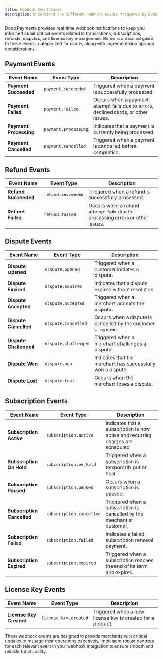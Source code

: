 ```yaml
---
title: Webhook Event Guide
description: Understand the different webhook events triggered by Dodo Payments during payment, refund, subscription, dispute, and license key activities
---
```


Dodo Payments provides real-time webhook notifications to keep you informed about critical events related to transactions, subscriptions, refunds, disputes, and license key management. Below is a detailed guide to these events, categorized for clarity, along with implementation tips and considerations.

## **Payment Events**

| **Event Name**           | **Event Type**           | **Description**                                                                 |
|--------------------------|--------------------------|---------------------------------------------------------------------------------|
| **Payment Succeeded**    | `payment.succeeded`      | Triggered when a payment is successfully processed.                             |
| **Payment Failed**       | `payment.failed`         | Occurs when a payment attempt fails due to errors, declined cards, or other issues. |
| **Payment Processing**   | `payment.processing`     | Indicates that a payment is currently being processed.                          |
| **Payment Cancelled**    | `payment.cancelled`      | Triggered when a payment is cancelled before completion.                        |


## **Refund Events**

| **Event Name**           | **Event Type**           | **Description**                                                                 |
|--------------------------|--------------------------|---------------------------------------------------------------------------------|
| **Refund Succeeded**     | `refund.succeeded`       | Triggered when a refund is successfully processed.                              |
| **Refund Failed**        | `refund.failed`          | Occurs when a refund attempt fails due to processing errors or other issues.    |


## **Dispute Events**

| **Event Name**           | **Event Type**           | **Description**                                                                 |
|--------------------------|--------------------------|---------------------------------------------------------------------------------|
| **Dispute Opened**       | `dispute.opened`         | Triggered when a customer initiates a dispute.                                  |
| **Dispute Expired**      | `dispute.expired`        | Indicates that a dispute expired without resolution.                            |
| **Dispute Accepted**     | `dispute.accepted`       | Triggered when a merchant accepts the dispute.                                  |
| **Dispute Cancelled**    | `dispute.cancelled`      | Occurs when a dispute is cancelled by the customer or system.                   |
| **Dispute Challenged**   | `dispute.challenged`     | Triggered when a merchant challenges a dispute.                                 |
| **Dispute Won**          | `dispute.won`            | Indicates that the merchant has successfully won a dispute.                     |
| **Dispute Lost**         | `dispute.lost`           | Occurs when the merchant loses a dispute.                                       |


## **Subscription Events**

| **Event Name**           | **Event Type**           | **Description**                                                                 |
|--------------------------|--------------------------|---------------------------------------------------------------------------------|
| **Subscription Active**  | `subscription.active`    | Indicates that a subscription is now active and recurring charges are scheduled.|
| **Subscription On Hold** | `subscription.on_hold`   | Triggered when a subscription is temporarily put on hold.                       |
| **Subscription Paused**  | `subscription.paused`    | Occurs when a subscription is paused.                                           |
| **Subscription Cancelled** | `subscription.cancelled` | Triggered when a subscription is cancelled by the merchant or customer.         |
| **Subscription Failed**  | `subscription.failed`    | Indicates a failed subscription renewal payment.                                |
| **Subscription Expired** | `subscription.expired`   | Triggered when a subscription reaches the end of its term and expires.          |


## **License Key Events**

| **Event Name**           | **Event Type**           | **Description**                                                                 |
|--------------------------|--------------------------|---------------------------------------------------------------------------------|
| **License Key Created**  | `license_key.created`    | Triggered when a new license key is created for a product.                      |



These webhook events are designed to provide merchants with critical updates to manage their operations effectively. Implement robust handlers for each relevant event in your webhook integration to ensure smooth and reliable functionality.

